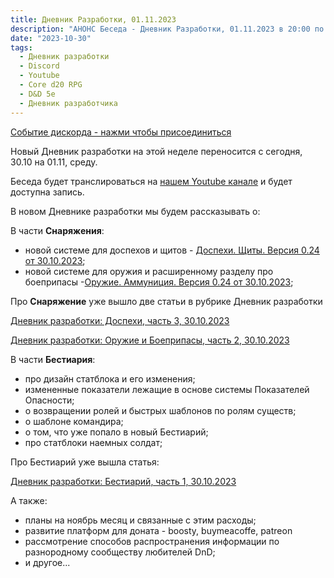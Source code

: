 ```yaml
---
title: Дневник Разработки, 01.11.2023
description: "АНОНС Беседа - Дневник Разработки, 01.11.2023 в 20:00 по Киеву"
date: "2023-10-30"
tags:
  - Дневник разработки
  - Discord
  - Youtube
  - Core d20 RPG
  - D&D 5e
  - Дневник разработчика
---
```


[Событие дискорда - нажми чтобы присоединиться](https://discord.gg/Q3NbyvsD?event=1166072910323126292)

Новый Дневник разработки на этой неделе переносится с сегодня, 30.10 на 01.11, среду.

Беседа будет транслироваться на [нашем Youtube канале](https://www.youtube.com/channel/UC3TT91uEL3eb_S5ekF3U0bg) и будет доступна запись.

В новом Дневнике разработки мы будем рассказывать о:

В части **Снаряжения**:

- новой системе для доспехов и щитов - [Доспехи. Щиты. Версия 0.24 от 30.10.2023](/posts/core-d20/playtest-equipment-armor-and-shields-30102023);
- новой системе для оружия и расширенному разделу про боеприпасы -[Оружие. Аммуниция. Версия 0.24 от 30.10.2023](/posts/core-d20/playtest-equipment-weapons-ammunition-30102023);

Про **Снаряжение** уже вышло две статьи в рубрике Дневник разработки

[Дневник разработки: Доспехи, часть 3, 30.10.2023](/posts/core-d20/design-diary-equipment-armor-3-30102023)

[Дневник разработки: Оружие и Боеприпасы, часть 2, 30.10.2023](/posts/core-d20/design-diary-equipment-weapons-2-30102023)

В части **Бестиария**:

- про дизайн статблока и его изменения;
- измененные показатели лежащие в основе системы Показателей Опасности;
- о возвращении ролей и быстрых шаблонов по ролям существ;
- о шаблоне командира;
- о том, что уже попало в новый Бестиарий;
- про статблоки наемных солдат;

Про Бестиарий уже вышла статья:

[Дневник разработки: Бестиарий, часть 1, 30.10.2023](/posts/core-d20/design-diary-bestiary-1-30102023)

А также:

- планы на ноябрь месяц и связанные с этим расходы;
- развитие платформ для доната - boosty, buymeacoffe, patreon
- рассмотрение способов распространения информации по разнородному сообществу любителей DnD;
- и другое...
